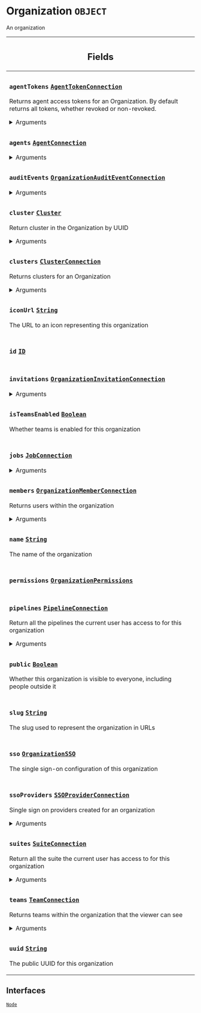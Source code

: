 <!--
  _____   ____    _   _  ____ _______   ______ _____ _____ _______
  |  __  / __   |  | |/ __ __   __| |  ____|  __ _   _|__   __|
  | |  | | |  | | |  | | |  | | | |    | |__  | |  | || |    | |
  | |  | | |  | | | . ` | |  | | | |    |  __| | |  | || |    | |
  | |__| | |__| | | |  | |__| | | |    | |____| |__| || |_   | |
  |_____/ ____/  |_| _|____/  |_|    |______|_____/_____|  |_|
  This file is auto-generated by script/generate_graphql_api_content.sh,
  please build the schema.json by running `rails api:graph:export`
  with https://github.com/buildkite/buildkite/,
  replace the content in data/graphql_data_schema.json
  and run the generation script `./scripts/generate-graphql-api-content.sh`.
-->
<!-- vale off -->
<h1 class="has-pills" data-algolia-exclude>
  Organization
  <span class="pill pill--object pill--normal-case pill--large"><code>OBJECT</code></span>
</h1>
<!-- vale on -->

<p>An organization</p>

<table class="responsive-table responsive-table--single-column-rows">
  <thead>
    <th>
      <h2 data-algolia-exclude>Fields</h2>
    </th>
  </thead>
  <tbody>
    <tr>
      <td>
        <h3 class="is-small has-pills">
          <code>agentTokens</code>
          <a
            href="/docs/apis/graphql/schemas/object/agenttokenconnection"
            class="pill pill--object pill--normal-case pill--medium"
            title="Go to OBJECT AgentTokenConnection"
          >
            <code>AgentTokenConnection</code>
          </a>
        </h3>
        <p>
          Returns agent access tokens for an Organization. By default returns
          all tokens, whether revoked or non-revoked.
        </p>
        <div>
          <details>
            <summary>Arguments</summary>
            <table class="responsive-table responsive-table--single-column-rows">
              <tbody>
                <tr>
                  <td>
                    <h4 class="is-small has-pills no-margin">
                      <code>first</code>
                      <a
                        href="/docs/apis/graphql/schemas/scalar/int"
                        class="pill pill--scalar pill--normal-case pill--medium"
                        title="Go to SCALAR Int"
                      >
                        <code>Int</code>
                      </a>
                      <span class="pill pill--required pill--normal-case">
                        <code>required</code>
                      </span>
                    </h4>
                  </td>
                </tr>
                <tr>
                  <td>
                    <h4 class="is-small has-pills no-margin">
                      <code>last</code>
                      <a
                        href="/docs/apis/graphql/schemas/scalar/int"
                        class="pill pill--scalar pill--normal-case pill--medium"
                        title="Go to SCALAR Int"
                      >
                        <code>Int</code>
                      </a>
                      <span class="pill pill--required pill--normal-case">
                        <code>required</code>
                      </span>
                    </h4>
                  </td>
                </tr>
                <tr>
                  <td>
                    <h4 class="is-small has-pills no-margin">
                      <code>revoked</code>
                      <a
                        href="/docs/apis/graphql/schemas/scalar/boolean"
                        class="pill pill--scalar pill--normal-case pill--medium"
                        title="Go to SCALAR Boolean"
                      >
                        <code>Boolean</code>
                      </a>
                      <span class="pill pill--required pill--normal-case">
                        <code>required</code>
                      </span>
                    </h4>
                    <p>Filter tokens by whether they are revoked or not</p>
                  </td>
                </tr>
              </tbody>
            </table>
          </details>
        </div>
      </td>
    </tr>
    <tr>
      <td>
        <h3 class="is-small has-pills">
          <code>agents</code>
          <a
            href="/docs/apis/graphql/schemas/object/agentconnection"
            class="pill pill--object pill--normal-case pill--medium"
            title="Go to OBJECT AgentConnection"
          >
            <code>AgentConnection</code>
          </a>
        </h3>
        <div>
          <details>
            <summary>Arguments</summary>
            <table class="responsive-table responsive-table--single-column-rows">
              <tbody>
                <tr>
                  <td>
                    <h4 class="is-small has-pills no-margin">
                      <code>first</code>
                      <a
                        href="/docs/apis/graphql/schemas/scalar/int"
                        class="pill pill--scalar pill--normal-case pill--medium"
                        title="Go to SCALAR Int"
                      >
                        <code>Int</code>
                      </a>
                      <span class="pill pill--required pill--normal-case">
                        <code>required</code>
                      </span>
                    </h4>
                  </td>
                </tr>
                <tr>
                  <td>
                    <h4 class="is-small has-pills no-margin">
                      <code>after</code>
                      <a
                        href="/docs/apis/graphql/schemas/scalar/string"
                        class="pill pill--scalar pill--normal-case pill--medium"
                        title="Go to SCALAR String"
                      >
                        <code>String</code>
                      </a>
                      <span class="pill pill--required pill--normal-case">
                        <code>required</code>
                      </span>
                    </h4>
                  </td>
                </tr>
                <tr>
                  <td>
                    <h4 class="is-small has-pills no-margin">
                      <code>last</code>
                      <a
                        href="/docs/apis/graphql/schemas/scalar/int"
                        class="pill pill--scalar pill--normal-case pill--medium"
                        title="Go to SCALAR Int"
                      >
                        <code>Int</code>
                      </a>
                      <span class="pill pill--required pill--normal-case">
                        <code>required</code>
                      </span>
                    </h4>
                  </td>
                </tr>
                <tr>
                  <td>
                    <h4 class="is-small has-pills no-margin">
                      <code>before</code>
                      <a
                        href="/docs/apis/graphql/schemas/scalar/string"
                        class="pill pill--scalar pill--normal-case pill--medium"
                        title="Go to SCALAR String"
                      >
                        <code>String</code>
                      </a>
                      <span class="pill pill--required pill--normal-case">
                        <code>required</code>
                      </span>
                    </h4>
                  </td>
                </tr>
                <tr>
                  <td>
                    <h4 class="is-small has-pills no-margin">
                      <code>search</code>
                      <a
                        href="/docs/apis/graphql/schemas/scalar/string"
                        class="pill pill--scalar pill--normal-case pill--medium"
                        title="Go to SCALAR String"
                      >
                        <code>String</code>
                      </a>
                      <span class="pill pill--required pill--normal-case">
                        <code>required</code>
                      </span>
                    </h4>
                    <p>
                      Search agents for the given query terms case insensitively
                      across name and meta data
                    </p>
                  </td>
                </tr>
                <tr>
                  <td>
                    <h4 class="is-small has-pills no-margin">
                      <code>metaData</code>
                      <a
                        href="/docs/apis/graphql/schemas/scalar/string"
                        class="pill pill--scalar pill--normal-case pill--medium"
                        title="Go to SCALAR String"
                      >
                        <code>String</code>
                      </a>
                      <span class="pill pill--required pill--normal-case">
                        <code>required</code>
                      </span>
                    </h4>
                    <p>
                      Filter agents to those only having the matching meta data
                    </p>
                  </td>
                </tr>
                <tr>
                  <td>
                    <h4 class="is-small has-pills no-margin">
                      <code>cluster</code>
                      <a
                        href="/docs/apis/graphql/schemas/scalar/id"
                        class="pill pill--scalar pill--normal-case pill--medium"
                        title="Go to SCALAR ID"
                      >
                        <code>ID</code>
                      </a>
                      <span class="pill pill--required pill--normal-case">
                        <code>required</code>
                      </span>
                    </h4>
                    <p>Filter agents by membership of a given cluster</p>
                  </td>
                </tr>
                <tr>
                  <td>
                    <h4 class="is-small has-pills no-margin">
                      <code>clusterQueue</code>
                      <a
                        href="/docs/apis/graphql/schemas/scalar/id"
                        class="pill pill--scalar pill--normal-case pill--medium"
                        title="Go to SCALAR ID"
                      >
                        <code>ID</code>
                      </a>
                      <span class="pill pill--required pill--normal-case">
                        <code>required</code>
                      </span>
                    </h4>
                    <p>Filter agents to those within a given cluster queue</p>
                  </td>
                </tr>
                <tr>
                  <td>
                    <h4 class="is-small has-pills no-margin">
                      <code>isRunningJob</code>
                      <a
                        href="/docs/apis/graphql/schemas/scalar/boolean"
                        class="pill pill--scalar pill--normal-case pill--medium"
                        title="Go to SCALAR Boolean"
                      >
                        <code>Boolean</code>
                      </a>
                      <span class="pill pill--required pill--normal-case">
                        <code>required</code>
                      </span>
                    </h4>
                    <p>
                      Filter agents by whether they are running a job or not
                    </p>
                  </td>
                </tr>
              </tbody>
            </table>
          </details>
        </div>
      </td>
    </tr>
    <tr>
      <td>
        <h3 class="is-small has-pills">
          <code>auditEvents</code>
          <a
            href="/docs/apis/graphql/schemas/object/organizationauditeventconnection"
            class="pill pill--object pill--normal-case pill--medium"
            title="Go to OBJECT OrganizationAuditEventConnection"
          >
            <code>OrganizationAuditEventConnection</code>
          </a>
        </h3>
        <div>
          <details>
            <summary>Arguments</summary>
            <table class="responsive-table responsive-table--single-column-rows">
              <tbody>
                <tr>
                  <td>
                    <h4 class="is-small has-pills no-margin">
                      <code>first</code>
                      <a
                        href="/docs/apis/graphql/schemas/scalar/int"
                        class="pill pill--scalar pill--normal-case pill--medium"
                        title="Go to SCALAR Int"
                      >
                        <code>Int</code>
                      </a>
                      <span class="pill pill--required pill--normal-case">
                        <code>required</code>
                      </span>
                    </h4>
                  </td>
                </tr>
                <tr>
                  <td>
                    <h4 class="is-small has-pills no-margin">
                      <code>after</code>
                      <a
                        href="/docs/apis/graphql/schemas/scalar/string"
                        class="pill pill--scalar pill--normal-case pill--medium"
                        title="Go to SCALAR String"
                      >
                        <code>String</code>
                      </a>
                      <span class="pill pill--required pill--normal-case">
                        <code>required</code>
                      </span>
                    </h4>
                  </td>
                </tr>
                <tr>
                  <td>
                    <h4 class="is-small has-pills no-margin">
                      <code>last</code>
                      <a
                        href="/docs/apis/graphql/schemas/scalar/int"
                        class="pill pill--scalar pill--normal-case pill--medium"
                        title="Go to SCALAR Int"
                      >
                        <code>Int</code>
                      </a>
                      <span class="pill pill--required pill--normal-case">
                        <code>required</code>
                      </span>
                    </h4>
                  </td>
                </tr>
                <tr>
                  <td>
                    <h4 class="is-small has-pills no-margin">
                      <code>before</code>
                      <a
                        href="/docs/apis/graphql/schemas/scalar/string"
                        class="pill pill--scalar pill--normal-case pill--medium"
                        title="Go to SCALAR String"
                      >
                        <code>String</code>
                      </a>
                      <span class="pill pill--required pill--normal-case">
                        <code>required</code>
                      </span>
                    </h4>
                  </td>
                </tr>
                <tr>
                  <td>
                    <h4 class="is-small has-pills no-margin">
                      <code>occurredAtFrom</code>
                      <a
                        href="/docs/apis/graphql/schemas/scalar/datetime"
                        class="pill pill--scalar pill--normal-case pill--medium"
                        title="Go to SCALAR DateTime"
                      >
                        <code>DateTime</code>
                      </a>
                      <span class="pill pill--required pill--normal-case">
                        <code>required</code>
                      </span>
                    </h4>
                    <p>
                      Filter events which occurred from the given date and time
                    </p>
                  </td>
                </tr>
                <tr>
                  <td>
                    <h4 class="is-small has-pills no-margin">
                      <code>occurredAtTo</code>
                      <a
                        href="/docs/apis/graphql/schemas/scalar/datetime"
                        class="pill pill--scalar pill--normal-case pill--medium"
                        title="Go to SCALAR DateTime"
                      >
                        <code>DateTime</code>
                      </a>
                      <span class="pill pill--required pill--normal-case">
                        <code>required</code>
                      </span>
                    </h4>
                    <p>
                      Filter events which occurred until the given date and time
                    </p>
                  </td>
                </tr>
                <tr>
                  <td>
                    <h4 class="is-small has-pills no-margin">
                      <code>type</code>
                      <a
                        href="/docs/apis/graphql/schemas/enum/auditeventtype"
                        class="pill pill--enum pill--normal-case pill--medium"
                        title="Go to ENUM AuditEventType"
                      >
                        <code>AuditEventType</code>
                      </a>
                      <span class="pill pill--required pill--normal-case">
                        <code>required</code>
                      </span>
                    </h4>
                    <p>Filter the events by type</p>
                  </td>
                </tr>
                <tr>
                  <td>
                    <h4 class="is-small has-pills no-margin">
                      <code>actorType</code>
                      <a
                        href="/docs/apis/graphql/schemas/enum/auditactortype"
                        class="pill pill--enum pill--normal-case pill--medium"
                        title="Go to ENUM AuditActorType"
                      >
                        <code>AuditActorType</code>
                      </a>
                      <span class="pill pill--required pill--normal-case">
                        <code>required</code>
                      </span>
                    </h4>
                    <p>
                      Filter the events by the type of actor who initiated them
                    </p>
                  </td>
                </tr>
                <tr>
                  <td>
                    <h4 class="is-small has-pills no-margin">
                      <code>actor</code>
                      <a
                        href="/docs/apis/graphql/schemas/scalar/id"
                        class="pill pill--scalar pill--normal-case pill--medium"
                        title="Go to SCALAR ID"
                      >
                        <code>ID</code>
                      </a>
                      <span class="pill pill--required pill--normal-case">
                        <code>required</code>
                      </span>
                    </h4>
                    <p>
                      Filter the events by the IDs of the actors who initiated
                      them
                    </p>
                  </td>
                </tr>
                <tr>
                  <td>
                    <h4 class="is-small has-pills no-margin">
                      <code>subjectType</code>
                      <a
                        href="/docs/apis/graphql/schemas/enum/auditsubjecttype"
                        class="pill pill--enum pill--normal-case pill--medium"
                        title="Go to ENUM AuditSubjectType"
                      >
                        <code>AuditSubjectType</code>
                      </a>
                      <span class="pill pill--required pill--normal-case">
                        <code>required</code>
                      </span>
                    </h4>
                    <p>
                      Filter the events by the type of subject they relate to
                    </p>
                  </td>
                </tr>
                <tr>
                  <td>
                    <h4 class="is-small has-pills no-margin">
                      <code>subject</code>
                      <a
                        href="/docs/apis/graphql/schemas/scalar/id"
                        class="pill pill--scalar pill--normal-case pill--medium"
                        title="Go to SCALAR ID"
                      >
                        <code>ID</code>
                      </a>
                      <span class="pill pill--required pill--normal-case">
                        <code>required</code>
                      </span>
                    </h4>
                    <p>
                      Filter the events by the IDs of the subject they relate to
                    </p>
                  </td>
                </tr>
                <tr>
                  <td>
                    <h4 class="is-small has-pills no-margin">
                      <code>order</code>
                      <a
                        href="/docs/apis/graphql/schemas/enum/organizationauditeventorders"
                        class="pill pill--enum pill--normal-case pill--medium"
                        title="Go to ENUM OrganizationAuditEventOrders"
                      >
                        <code>OrganizationAuditEventOrders</code>
                      </a>
                    </h4>
                    <p>Order the events</p>
                    <p class="no-margin">
                      Default value: <code>RECENTLY_OCCURRED</code>
                    </p>
                  </td>
                </tr>
                <tr>
                  <td>
                    <h4 class="is-small has-pills no-margin">
                      <code>subjectUUID</code>
                      <a
                        href="/docs/apis/graphql/schemas/scalar/id"
                        class="pill pill--scalar pill--normal-case pill--medium"
                        title="Go to SCALAR ID"
                      >
                        <code>ID</code>
                      </a>
                      <span class="pill pill--required pill--normal-case">
                        <code>required</code>
                      </span>
                    </h4>
                    <p>
                      Filter the events by the UUIDs of the subject they relate
                      to
                    </p>
                  </td>
                </tr>
              </tbody>
            </table>
          </details>
        </div>
      </td>
    </tr>
    <tr>
      <td>
        <h3 class="is-small has-pills">
          <code>cluster</code>
          <a
            href="/docs/apis/graphql/schemas/object/cluster"
            class="pill pill--object pill--normal-case pill--medium"
            title="Go to OBJECT Cluster"
          >
            <code>Cluster</code>
          </a>
        </h3>
        <p>Return cluster in the Organization by UUID</p>
        <div>
          <details>
            <summary>Arguments</summary>
            <table class="responsive-table responsive-table--single-column-rows">
              <tbody>
                <tr>
                  <td>
                    <h4 class="is-small has-pills no-margin">
                      <code>id</code>
                      <a
                        href="/docs/apis/graphql/schemas/scalar/id"
                        class="pill pill--scalar pill--normal-case pill--medium"
                        title="Go to SCALAR ID"
                      >
                        <code>ID</code>
                      </a>
                      <span class="pill pill--required pill--normal-case">
                        <code>required</code>
                      </span>
                    </h4>
                  </td>
                </tr>
              </tbody>
            </table>
          </details>
        </div>
      </td>
    </tr>
    <tr>
      <td>
        <h3 class="is-small has-pills">
          <code>clusters</code>
          <a
            href="/docs/apis/graphql/schemas/object/clusterconnection"
            class="pill pill--object pill--normal-case pill--medium"
            title="Go to OBJECT ClusterConnection"
          >
            <code>ClusterConnection</code>
          </a>
        </h3>
        <p>Returns clusters for an Organization</p>
        <div>
          <details>
            <summary>Arguments</summary>
            <table class="responsive-table responsive-table--single-column-rows">
              <tbody>
                <tr>
                  <td>
                    <h4 class="is-small has-pills no-margin">
                      <code>first</code>
                      <a
                        href="/docs/apis/graphql/schemas/scalar/int"
                        class="pill pill--scalar pill--normal-case pill--medium"
                        title="Go to SCALAR Int"
                      >
                        <code>Int</code>
                      </a>
                      <span class="pill pill--required pill--normal-case">
                        <code>required</code>
                      </span>
                    </h4>
                    <p>
                      Returns the first <em>n</em> elements from the list.
                    </p>
                  </td>
                </tr>
                <tr>
                  <td>
                    <h4 class="is-small has-pills no-margin">
                      <code>after</code>
                      <a
                        href="/docs/apis/graphql/schemas/scalar/string"
                        class="pill pill--scalar pill--normal-case pill--medium"
                        title="Go to SCALAR String"
                      >
                        <code>String</code>
                      </a>
                      <span class="pill pill--required pill--normal-case">
                        <code>required</code>
                      </span>
                    </h4>
                    <p>
                      Returns the elements in the list that come after the
                      specified cursor.
                    </p>
                  </td>
                </tr>
                <tr>
                  <td>
                    <h4 class="is-small has-pills no-margin">
                      <code>last</code>
                      <a
                        href="/docs/apis/graphql/schemas/scalar/int"
                        class="pill pill--scalar pill--normal-case pill--medium"
                        title="Go to SCALAR Int"
                      >
                        <code>Int</code>
                      </a>
                      <span class="pill pill--required pill--normal-case">
                        <code>required</code>
                      </span>
                    </h4>
                    <p>
                      Returns the last <em>n</em> elements from the list.
                    </p>
                  </td>
                </tr>
                <tr>
                  <td>
                    <h4 class="is-small has-pills no-margin">
                      <code>before</code>
                      <a
                        href="/docs/apis/graphql/schemas/scalar/string"
                        class="pill pill--scalar pill--normal-case pill--medium"
                        title="Go to SCALAR String"
                      >
                        <code>String</code>
                      </a>
                      <span class="pill pill--required pill--normal-case">
                        <code>required</code>
                      </span>
                    </h4>
                    <p>
                      Returns the elements in the list that come before the
                      specified cursor.
                    </p>
                  </td>
                </tr>
                <tr>
                  <td>
                    <h4 class="is-small has-pills no-margin">
                      <code>order</code>
                      <a
                        href="/docs/apis/graphql/schemas/enum/clusterorder"
                        class="pill pill--enum pill--normal-case pill--medium"
                        title="Go to ENUM ClusterOrder"
                      >
                        <code>ClusterOrder</code>
                      </a>
                    </h4>
                    <p>Order the clusters</p>
                    <p class="no-margin">
                      Default value: <code>NAME</code>
                    </p>
                  </td>
                </tr>
              </tbody>
            </table>
          </details>
        </div>
      </td>
    </tr>
    <tr>
      <td>
        <h3 class="is-small has-pills">
          <code>iconUrl</code>
          <a
            href="/docs/apis/graphql/schemas/scalar/string"
            class="pill pill--scalar pill--normal-case pill--medium"
            title="Go to SCALAR String"
          >
            <code>String</code>
          </a>
        </h3>
        <p>The URL to an icon representing this organization</p>
      </td>
    </tr>
    <tr>
      <td>
        <h3 class="is-small has-pills">
          <code>id</code>
          <a
            href="/docs/apis/graphql/schemas/scalar/id"
            class="pill pill--scalar pill--normal-case pill--medium"
            title="Go to SCALAR ID"
          >
            <code>ID</code>
          </a>
        </h3>
      </td>
    </tr>
    <tr>
      <td>
        <h3 class="is-small has-pills">
          <code>invitations</code>
          <a
            href="/docs/apis/graphql/schemas/object/organizationinvitationconnection"
            class="pill pill--object pill--normal-case pill--medium"
            title="Go to OBJECT OrganizationInvitationConnection"
          >
            <code>OrganizationInvitationConnection</code>
          </a>
        </h3>
        <div>
          <details>
            <summary>Arguments</summary>
            <table class="responsive-table responsive-table--single-column-rows">
              <tbody>
                <tr>
                  <td>
                    <h4 class="is-small has-pills no-margin">
                      <code>first</code>
                      <a
                        href="/docs/apis/graphql/schemas/scalar/int"
                        class="pill pill--scalar pill--normal-case pill--medium"
                        title="Go to SCALAR Int"
                      >
                        <code>Int</code>
                      </a>
                      <span class="pill pill--required pill--normal-case">
                        <code>required</code>
                      </span>
                    </h4>
                  </td>
                </tr>
                <tr>
                  <td>
                    <h4 class="is-small has-pills no-margin">
                      <code>after</code>
                      <a
                        href="/docs/apis/graphql/schemas/scalar/string"
                        class="pill pill--scalar pill--normal-case pill--medium"
                        title="Go to SCALAR String"
                      >
                        <code>String</code>
                      </a>
                      <span class="pill pill--required pill--normal-case">
                        <code>required</code>
                      </span>
                    </h4>
                  </td>
                </tr>
                <tr>
                  <td>
                    <h4 class="is-small has-pills no-margin">
                      <code>last</code>
                      <a
                        href="/docs/apis/graphql/schemas/scalar/int"
                        class="pill pill--scalar pill--normal-case pill--medium"
                        title="Go to SCALAR Int"
                      >
                        <code>Int</code>
                      </a>
                      <span class="pill pill--required pill--normal-case">
                        <code>required</code>
                      </span>
                    </h4>
                  </td>
                </tr>
                <tr>
                  <td>
                    <h4 class="is-small has-pills no-margin">
                      <code>before</code>
                      <a
                        href="/docs/apis/graphql/schemas/scalar/string"
                        class="pill pill--scalar pill--normal-case pill--medium"
                        title="Go to SCALAR String"
                      >
                        <code>String</code>
                      </a>
                      <span class="pill pill--required pill--normal-case">
                        <code>required</code>
                      </span>
                    </h4>
                  </td>
                </tr>
                <tr>
                  <td>
                    <h4 class="is-small has-pills no-margin">
                      <code>state</code>
                      <a
                        href="/docs/apis/graphql/schemas/enum/organizationinvitationstates"
                        class="pill pill--enum pill--normal-case pill--medium"
                        title="Go to ENUM OrganizationInvitationStates"
                      >
                        <code>OrganizationInvitationStates</code>
                      </a>
                      <span class="pill pill--required pill--normal-case">
                        <code>required</code>
                      </span>
                    </h4>
                  </td>
                </tr>
                <tr>
                  <td>
                    <h4 class="is-small has-pills no-margin">
                      <code>order</code>
                      <a
                        href="/docs/apis/graphql/schemas/enum/organizationinvitationorders"
                        class="pill pill--enum pill--normal-case pill--medium"
                        title="Go to ENUM OrganizationInvitationOrders"
                      >
                        <code>OrganizationInvitationOrders</code>
                      </a>
                    </h4>
                    <p>Order the invitations</p>
                    <p class="no-margin">
                      Default value: <code>RECENTLY_CREATED</code>
                    </p>
                  </td>
                </tr>
              </tbody>
            </table>
          </details>
        </div>
      </td>
    </tr>
    <tr>
      <td>
        <h3 class="is-small has-pills">
          <code>isTeamsEnabled</code>
          <a
            href="/docs/apis/graphql/schemas/scalar/boolean"
            class="pill pill--scalar pill--normal-case pill--medium"
            title="Go to SCALAR Boolean"
          >
            <code>Boolean</code>
          </a>
        </h3>
        <p>Whether teams is enabled for this organization</p>
      </td>
    </tr>
    <tr>
      <td>
        <h3 class="is-small has-pills">
          <code>jobs</code>
          <a
            href="/docs/apis/graphql/schemas/object/jobconnection"
            class="pill pill--object pill--normal-case pill--medium"
            title="Go to OBJECT JobConnection"
          >
            <code>JobConnection</code>
          </a>
        </h3>
        <div>
          <details>
            <summary>Arguments</summary>
            <table class="responsive-table responsive-table--single-column-rows">
              <tbody>
                <tr>
                  <td>
                    <h4 class="is-small has-pills no-margin">
                      <code>first</code>
                      <a
                        href="/docs/apis/graphql/schemas/scalar/int"
                        class="pill pill--scalar pill--normal-case pill--medium"
                        title="Go to SCALAR Int"
                      >
                        <code>Int</code>
                      </a>
                      <span class="pill pill--required pill--normal-case">
                        <code>required</code>
                      </span>
                    </h4>
                    <p>
                      Returns the first <em>n</em> elements from the list.
                    </p>
                  </td>
                </tr>
                <tr>
                  <td>
                    <h4 class="is-small has-pills no-margin">
                      <code>after</code>
                      <a
                        href="/docs/apis/graphql/schemas/scalar/string"
                        class="pill pill--scalar pill--normal-case pill--medium"
                        title="Go to SCALAR String"
                      >
                        <code>String</code>
                      </a>
                      <span class="pill pill--required pill--normal-case">
                        <code>required</code>
                      </span>
                    </h4>
                    <p>
                      Returns the elements in the list that come after the
                      specified cursor.
                    </p>
                  </td>
                </tr>
                <tr>
                  <td>
                    <h4 class="is-small has-pills no-margin">
                      <code>last</code>
                      <a
                        href="/docs/apis/graphql/schemas/scalar/int"
                        class="pill pill--scalar pill--normal-case pill--medium"
                        title="Go to SCALAR Int"
                      >
                        <code>Int</code>
                      </a>
                      <span class="pill pill--required pill--normal-case">
                        <code>required</code>
                      </span>
                    </h4>
                    <p>
                      Returns the last <em>n</em> elements from the list.
                    </p>
                  </td>
                </tr>
                <tr>
                  <td>
                    <h4 class="is-small has-pills no-margin">
                      <code>before</code>
                      <a
                        href="/docs/apis/graphql/schemas/scalar/string"
                        class="pill pill--scalar pill--normal-case pill--medium"
                        title="Go to SCALAR String"
                      >
                        <code>String</code>
                      </a>
                      <span class="pill pill--required pill--normal-case">
                        <code>required</code>
                      </span>
                    </h4>
                    <p>
                      Returns the elements in the list that come before the
                      specified cursor.
                    </p>
                  </td>
                </tr>
                <tr>
                  <td>
                    <h4 class="is-small has-pills no-margin">
                      <code>type</code>
                      <a
                        href="/docs/apis/graphql/schemas/enum/jobtypes"
                        class="pill pill--enum pill--normal-case pill--medium"
                        title="Go to ENUM JobTypes"
                      >
                        <code>JobTypes</code>
                      </a>
                      <span class="pill pill--required pill--normal-case">
                        <code>required</code>
                      </span>
                    </h4>
                  </td>
                </tr>
                <tr>
                  <td>
                    <h4 class="is-small has-pills no-margin">
                      <code>state</code>
                      <a
                        href="/docs/apis/graphql/schemas/enum/jobstates"
                        class="pill pill--enum pill--normal-case pill--medium"
                        title="Go to ENUM JobStates"
                      >
                        <code>JobStates</code>
                      </a>
                      <span class="pill pill--required pill--normal-case">
                        <code>required</code>
                      </span>
                    </h4>
                  </td>
                </tr>
                <tr>
                  <td>
                    <h4 class="is-small has-pills no-margin">
                      <code>priority</code>
                      <a
                        href="/docs/apis/graphql/schemas/input_object/jobprioritysearch"
                        class="pill pill--input_object pill--normal-case pill--medium"
                        title="Go to INPUT_OBJECT JobPrioritySearch"
                      >
                        <code>JobPrioritySearch</code>
                      </a>
                      <span class="pill pill--required pill--normal-case">
                        <code>required</code>
                      </span>
                    </h4>
                  </td>
                </tr>
                <tr>
                  <td>
                    <h4 class="is-small has-pills no-margin">
                      <code>agentQueryRules</code>
                      <a
                        href="/docs/apis/graphql/schemas/scalar/string"
                        class="pill pill--scalar pill--normal-case pill--medium"
                        title="Go to SCALAR String"
                      >
                        <code>String</code>
                      </a>
                      <span class="pill pill--required pill--normal-case">
                        <code>required</code>
                      </span>
                    </h4>
                  </td>
                </tr>
                <tr>
                  <td>
                    <h4 class="is-small has-pills no-margin">
                      <code>concurrency</code>
                      <a
                        href="/docs/apis/graphql/schemas/input_object/jobconcurrencysearch"
                        class="pill pill--input_object pill--normal-case pill--medium"
                        title="Go to INPUT_OBJECT JobConcurrencySearch"
                      >
                        <code>JobConcurrencySearch</code>
                      </a>
                      <span class="pill pill--required pill--normal-case">
                        <code>required</code>
                      </span>
                    </h4>
                  </td>
                </tr>
                <tr>
                  <td>
                    <h4 class="is-small has-pills no-margin">
                      <code>passed</code>
                      <a
                        href="/docs/apis/graphql/schemas/scalar/boolean"
                        class="pill pill--scalar pill--normal-case pill--medium"
                        title="Go to SCALAR Boolean"
                      >
                        <code>Boolean</code>
                      </a>
                      <span class="pill pill--required pill--normal-case">
                        <code>required</code>
                      </span>
                    </h4>
                    <p>
                      Whether or not the command job passed. Passing{" "}
                      <code>false</code> will return all failed jobs (including
                      &quot;soft failed&quot; jobs)
                    </p>
                  </td>
                </tr>
                <tr>
                  <td>
                    <h4 class="is-small has-pills no-margin">
                      <code>step</code>
                      <a
                        href="/docs/apis/graphql/schemas/input_object/jobstepsearch"
                        class="pill pill--input_object pill--normal-case pill--medium"
                        title="Go to INPUT_OBJECT JobStepSearch"
                      >
                        <code>JobStepSearch</code>
                      </a>
                      <span class="pill pill--required pill--normal-case">
                        <code>required</code>
                      </span>
                    </h4>
                    <p>Filtering jobs based on related step information</p>
                  </td>
                </tr>
                <tr>
                  <td>
                    <h4 class="is-small has-pills no-margin">
                      <code>order</code>
                      <a
                        href="/docs/apis/graphql/schemas/enum/joborder"
                        class="pill pill--enum pill--normal-case pill--medium"
                        title="Go to ENUM JobOrder"
                      >
                        <code>JobOrder</code>
                      </a>
                    </h4>
                    <p>Order the jobs</p>
                    <p class="no-margin">
                      Default value: <code>RECENTLY_CREATED</code>
                    </p>
                  </td>
                </tr>
              </tbody>
            </table>
          </details>
        </div>
      </td>
    </tr>
    <tr>
      <td>
        <h3 class="is-small has-pills">
          <code>members</code>
          <a
            href="/docs/apis/graphql/schemas/object/organizationmemberconnection"
            class="pill pill--object pill--normal-case pill--medium"
            title="Go to OBJECT OrganizationMemberConnection"
          >
            <code>OrganizationMemberConnection</code>
          </a>
        </h3>
        <p>Returns users within the organization</p>
        <div>
          <details>
            <summary>Arguments</summary>
            <table class="responsive-table responsive-table--single-column-rows">
              <tbody>
                <tr>
                  <td>
                    <h4 class="is-small has-pills no-margin">
                      <code>first</code>
                      <a
                        href="/docs/apis/graphql/schemas/scalar/int"
                        class="pill pill--scalar pill--normal-case pill--medium"
                        title="Go to SCALAR Int"
                      >
                        <code>Int</code>
                      </a>
                      <span class="pill pill--required pill--normal-case">
                        <code>required</code>
                      </span>
                    </h4>
                  </td>
                </tr>
                <tr>
                  <td>
                    <h4 class="is-small has-pills no-margin">
                      <code>after</code>
                      <a
                        href="/docs/apis/graphql/schemas/scalar/string"
                        class="pill pill--scalar pill--normal-case pill--medium"
                        title="Go to SCALAR String"
                      >
                        <code>String</code>
                      </a>
                      <span class="pill pill--required pill--normal-case">
                        <code>required</code>
                      </span>
                    </h4>
                  </td>
                </tr>
                <tr>
                  <td>
                    <h4 class="is-small has-pills no-margin">
                      <code>last</code>
                      <a
                        href="/docs/apis/graphql/schemas/scalar/int"
                        class="pill pill--scalar pill--normal-case pill--medium"
                        title="Go to SCALAR Int"
                      >
                        <code>Int</code>
                      </a>
                      <span class="pill pill--required pill--normal-case">
                        <code>required</code>
                      </span>
                    </h4>
                  </td>
                </tr>
                <tr>
                  <td>
                    <h4 class="is-small has-pills no-margin">
                      <code>before</code>
                      <a
                        href="/docs/apis/graphql/schemas/scalar/string"
                        class="pill pill--scalar pill--normal-case pill--medium"
                        title="Go to SCALAR String"
                      >
                        <code>String</code>
                      </a>
                      <span class="pill pill--required pill--normal-case">
                        <code>required</code>
                      </span>
                    </h4>
                  </td>
                </tr>
                <tr>
                  <td>
                    <h4 class="is-small has-pills no-margin">
                      <code>search</code>
                      <a
                        href="/docs/apis/graphql/schemas/scalar/string"
                        class="pill pill--scalar pill--normal-case pill--medium"
                        title="Go to SCALAR String"
                      >
                        <code>String</code>
                      </a>
                      <span class="pill pill--required pill--normal-case">
                        <code>required</code>
                      </span>
                    </h4>
                    <p>
                      Search members named like the given query case
                      insensitively
                    </p>
                  </td>
                </tr>
                <tr>
                  <td>
                    <h4 class="is-small has-pills no-margin">
                      <code>email</code>
                      <a
                        href="/docs/apis/graphql/schemas/scalar/string"
                        class="pill pill--scalar pill--normal-case pill--medium"
                        title="Go to SCALAR String"
                      >
                        <code>String</code>
                      </a>
                      <span class="pill pill--required pill--normal-case">
                        <code>required</code>
                      </span>
                    </h4>
                    <p>The primary email of the team member</p>
                  </td>
                </tr>
                <tr>
                  <td>
                    <h4 class="is-small has-pills no-margin">
                      <code>team</code>
                      <a
                        href="/docs/apis/graphql/schemas/scalar/teamselector"
                        class="pill pill--scalar pill--normal-case pill--medium"
                        title="Go to SCALAR TeamSelector"
                      >
                        <code>TeamSelector</code>
                      </a>
                      <span class="pill pill--required pill--normal-case">
                        <code>required</code>
                      </span>
                    </h4>
                    <p>Filter the members by team</p>
                  </td>
                </tr>
                <tr>
                  <td>
                    <h4 class="is-small has-pills no-margin">
                      <code>role</code>
                      <a
                        href="/docs/apis/graphql/schemas/enum/organizationmemberrole"
                        class="pill pill--enum pill--normal-case pill--medium"
                        title="Go to ENUM OrganizationMemberRole"
                      >
                        <code>OrganizationMemberRole</code>
                      </a>
                      <span class="pill pill--required pill--normal-case">
                        <code>required</code>
                      </span>
                    </h4>
                    <p>Search members by their role</p>
                  </td>
                </tr>
                <tr>
                  <td>
                    <h4 class="is-small has-pills no-margin">
                      <code>security</code>
                      <a
                        href="/docs/apis/graphql/schemas/input_object/organizationmembersecurityinput"
                        class="pill pill--input_object pill--normal-case pill--medium"
                        title="Go to INPUT_OBJECT OrganizationMemberSecurityInput"
                      >
                        <code>OrganizationMemberSecurityInput</code>
                      </a>
                      <span class="pill pill--required pill--normal-case">
                        <code>required</code>
                      </span>
                    </h4>
                  </td>
                </tr>
                <tr>
                  <td>
                    <h4 class="is-small has-pills no-margin">
                      <code>sso</code>
                      <a
                        href="/docs/apis/graphql/schemas/input_object/organizationmemberssoinput"
                        class="pill pill--input_object pill--normal-case pill--medium"
                        title="Go to INPUT_OBJECT OrganizationMemberSSOInput"
                      >
                        <code>OrganizationMemberSSOInput</code>
                      </a>
                      <span class="pill pill--required pill--normal-case">
                        <code>required</code>
                      </span>
                    </h4>
                  </td>
                </tr>
                <tr>
                  <td>
                    <h4 class="is-small has-pills no-margin">
                      <code>order</code>
                      <a
                        href="/docs/apis/graphql/schemas/enum/organizationmemberorder"
                        class="pill pill--enum pill--normal-case pill--medium"
                        title="Go to ENUM OrganizationMemberOrder"
                      >
                        <code>OrganizationMemberOrder</code>
                      </a>
                    </h4>
                    <p>Order the members</p>
                    <p class="no-margin">
                      Default value: <code>RECENTLY_CREATED</code>
                    </p>
                  </td>
                </tr>
              </tbody>
            </table>
          </details>
        </div>
      </td>
    </tr>
    <tr>
      <td>
        <h3 class="is-small has-pills">
          <code>name</code>
          <a
            href="/docs/apis/graphql/schemas/scalar/string"
            class="pill pill--scalar pill--normal-case pill--medium"
            title="Go to SCALAR String"
          >
            <code>String</code>
          </a>
        </h3>
        <p>The name of the organization</p>
      </td>
    </tr>
    <tr>
      <td>
        <h3 class="is-small has-pills">
          <code>permissions</code>
          <a
            href="/docs/apis/graphql/schemas/object/organizationpermissions"
            class="pill pill--object pill--normal-case pill--medium"
            title="Go to OBJECT OrganizationPermissions"
          >
            <code>OrganizationPermissions</code>
          </a>
        </h3>
      </td>
    </tr>
    <tr>
      <td>
        <h3 class="is-small has-pills">
          <code>pipelines</code>
          <a
            href="/docs/apis/graphql/schemas/object/pipelineconnection"
            class="pill pill--object pill--normal-case pill--medium"
            title="Go to OBJECT PipelineConnection"
          >
            <code>PipelineConnection</code>
          </a>
        </h3>
        <p>
          Return all the pipelines the current user has access to for this
          organization
        </p>
        <div>
          <details>
            <summary>Arguments</summary>
            <table class="responsive-table responsive-table--single-column-rows">
              <tbody>
                <tr>
                  <td>
                    <h4 class="is-small has-pills no-margin">
                      <code>first</code>
                      <a
                        href="/docs/apis/graphql/schemas/scalar/int"
                        class="pill pill--scalar pill--normal-case pill--medium"
                        title="Go to SCALAR Int"
                      >
                        <code>Int</code>
                      </a>
                      <span class="pill pill--required pill--normal-case">
                        <code>required</code>
                      </span>
                    </h4>
                  </td>
                </tr>
                <tr>
                  <td>
                    <h4 class="is-small has-pills no-margin">
                      <code>after</code>
                      <a
                        href="/docs/apis/graphql/schemas/scalar/string"
                        class="pill pill--scalar pill--normal-case pill--medium"
                        title="Go to SCALAR String"
                      >
                        <code>String</code>
                      </a>
                      <span class="pill pill--required pill--normal-case">
                        <code>required</code>
                      </span>
                    </h4>
                  </td>
                </tr>
                <tr>
                  <td>
                    <h4 class="is-small has-pills no-margin">
                      <code>last</code>
                      <a
                        href="/docs/apis/graphql/schemas/scalar/int"
                        class="pill pill--scalar pill--normal-case pill--medium"
                        title="Go to SCALAR Int"
                      >
                        <code>Int</code>
                      </a>
                      <span class="pill pill--required pill--normal-case">
                        <code>required</code>
                      </span>
                    </h4>
                  </td>
                </tr>
                <tr>
                  <td>
                    <h4 class="is-small has-pills no-margin">
                      <code>before</code>
                      <a
                        href="/docs/apis/graphql/schemas/scalar/string"
                        class="pill pill--scalar pill--normal-case pill--medium"
                        title="Go to SCALAR String"
                      >
                        <code>String</code>
                      </a>
                      <span class="pill pill--required pill--normal-case">
                        <code>required</code>
                      </span>
                    </h4>
                  </td>
                </tr>
                <tr>
                  <td>
                    <h4 class="is-small has-pills no-margin">
                      <code>search</code>
                      <a
                        href="/docs/apis/graphql/schemas/scalar/string"
                        class="pill pill--scalar pill--normal-case pill--medium"
                        title="Go to SCALAR String"
                      >
                        <code>String</code>
                      </a>
                      <span class="pill pill--required pill--normal-case">
                        <code>required</code>
                      </span>
                    </h4>
                    <p>
                      Search pipelines named like the given query case
                      insensitively
                    </p>
                  </td>
                </tr>
                <tr>
                  <td>
                    <h4 class="is-small has-pills no-margin">
                      <code>repository</code>
                      <a
                        href="/docs/apis/graphql/schemas/input_object/pipelinerepositoryinput"
                        class="pill pill--input_object pill--normal-case pill--medium"
                        title="Go to INPUT_OBJECT PipelineRepositoryInput"
                      >
                        <code>PipelineRepositoryInput</code>
                      </a>
                      <span class="pill pill--required pill--normal-case">
                        <code>required</code>
                      </span>
                    </h4>
                  </td>
                </tr>
                <tr>
                  <td>
                    <h4 class="is-small has-pills no-margin">
                      <code>archived</code>
                      <a
                        href="/docs/apis/graphql/schemas/scalar/boolean"
                        class="pill pill--scalar pill--normal-case pill--medium"
                        title="Go to SCALAR Boolean"
                      >
                        <code>Boolean</code>
                      </a>
                      <span class="pill pill--required pill--normal-case">
                        <code>required</code>
                      </span>
                    </h4>
                    <p>
                      Filter pipelines based on whether or not they've been
                      archived. If not provided, all pipelines are returned
                      regardless of archived state.
                    </p>
                  </td>
                </tr>
                <tr>
                  <td>
                    <h4 class="is-small has-pills no-margin">
                      <code>team</code>
                      <a
                        href="/docs/apis/graphql/schemas/scalar/teamselector"
                        class="pill pill--scalar pill--normal-case pill--medium"
                        title="Go to SCALAR TeamSelector"
                      >
                        <code>TeamSelector</code>
                      </a>
                      <span class="pill pill--required pill--normal-case">
                        <code>required</code>
                      </span>
                    </h4>
                    <p>Filter the pipelines by team</p>
                  </td>
                </tr>
                <tr>
                  <td>
                    <h4 class="is-small has-pills no-margin">
                      <code>favorite</code>
                      <a
                        href="/docs/apis/graphql/schemas/scalar/boolean"
                        class="pill pill--scalar pill--normal-case pill--medium"
                        title="Go to SCALAR Boolean"
                      >
                        <code>Boolean</code>
                      </a>
                      <span class="pill pill--required pill--normal-case">
                        <code>required</code>
                      </span>
                    </h4>
                    <p>Only return favorited pipelines</p>
                  </td>
                </tr>
                <tr>
                  <td>
                    <h4 class="is-small has-pills no-margin">
                      <code>order</code>
                      <a
                        href="/docs/apis/graphql/schemas/enum/pipelineorders"
                        class="pill pill--enum pill--normal-case pill--medium"
                        title="Go to ENUM PipelineOrders"
                      >
                        <code>PipelineOrders</code>
                      </a>
                    </h4>
                    <p>Order the pipelines</p>
                    <p class="no-margin">
                      Default value: <code>RECENTLY_CREATED</code>
                    </p>
                  </td>
                </tr>
                <tr>
                  <td>
                    <h4 class="is-small has-pills no-margin">
                      <code>tags</code>
                      <a
                        href="/docs/apis/graphql/schemas/scalar/string"
                        class="pill pill--scalar pill--normal-case pill--medium"
                        title="Go to SCALAR String"
                      >
                        <code>String</code>
                      </a>
                      <span class="pill pill--required pill--normal-case">
                        <code>required</code>
                      </span>
                    </h4>
                    <p>Filter pipelines with those that have particular tags</p>
                  </td>
                </tr>
                <tr>
                  <td>
                    <h4 class="is-small has-pills no-margin">
                      <code>createdAtFrom</code>
                      <a
                        href="/docs/apis/graphql/schemas/scalar/datetime"
                        class="pill pill--scalar pill--normal-case pill--medium"
                        title="Go to SCALAR DateTime"
                      >
                        <code>DateTime</code>
                      </a>
                      <span class="pill pill--required pill--normal-case">
                        <code>required</code>
                      </span>
                    </h4>
                  </td>
                </tr>
                <tr>
                  <td>
                    <h4 class="is-small has-pills no-margin">
                      <code>createdAtTo</code>
                      <a
                        href="/docs/apis/graphql/schemas/scalar/datetime"
                        class="pill pill--scalar pill--normal-case pill--medium"
                        title="Go to SCALAR DateTime"
                      >
                        <code>DateTime</code>
                      </a>
                      <span class="pill pill--required pill--normal-case">
                        <code>required</code>
                      </span>
                    </h4>
                  </td>
                </tr>
              </tbody>
            </table>
          </details>
        </div>
      </td>
    </tr>
    <tr>
      <td>
        <h3 class="is-small has-pills">
          <code>public</code>
          <a
            href="/docs/apis/graphql/schemas/scalar/boolean"
            class="pill pill--scalar pill--normal-case pill--medium"
            title="Go to SCALAR Boolean"
          >
            <code>Boolean</code>
          </a>
        </h3>
        <p>
          Whether this organization is visible to everyone, including people
          outside it
        </p>
      </td>
    </tr>
    <tr>
      <td>
        <h3 class="is-small has-pills">
          <code>slug</code>
          <a
            href="/docs/apis/graphql/schemas/scalar/string"
            class="pill pill--scalar pill--normal-case pill--medium"
            title="Go to SCALAR String"
          >
            <code>String</code>
          </a>
        </h3>
        <p>The slug used to represent the organization in URLs</p>
      </td>
    </tr>
    <tr>
      <td>
        <h3 class="is-small has-pills">
          <code>sso</code>
          <a
            href="/docs/apis/graphql/schemas/object/organizationsso"
            class="pill pill--object pill--normal-case pill--medium"
            title="Go to OBJECT OrganizationSSO"
          >
            <code>OrganizationSSO</code>
          </a>
        </h3>
        <p>The single sign-on configuration of this organization</p>
      </td>
    </tr>
    <tr>
      <td>
        <h3 class="is-small has-pills">
          <code>ssoProviders</code>
          <a
            href="/docs/apis/graphql/schemas/object/ssoproviderconnection"
            class="pill pill--object pill--normal-case pill--medium"
            title="Go to OBJECT SSOProviderConnection"
          >
            <code>SSOProviderConnection</code>
          </a>
        </h3>
        <p>Single sign on providers created for an organization</p>
        <div>
          <details>
            <summary>Arguments</summary>
            <table class="responsive-table responsive-table--single-column-rows">
              <tbody>
                <tr>
                  <td>
                    <h4 class="is-small has-pills no-margin">
                      <code>first</code>
                      <a
                        href="/docs/apis/graphql/schemas/scalar/int"
                        class="pill pill--scalar pill--normal-case pill--medium"
                        title="Go to SCALAR Int"
                      >
                        <code>Int</code>
                      </a>
                      <span class="pill pill--required pill--normal-case">
                        <code>required</code>
                      </span>
                    </h4>
                    <p>
                      Returns the first <em>n</em> elements from the list.
                    </p>
                  </td>
                </tr>
                <tr>
                  <td>
                    <h4 class="is-small has-pills no-margin">
                      <code>after</code>
                      <a
                        href="/docs/apis/graphql/schemas/scalar/string"
                        class="pill pill--scalar pill--normal-case pill--medium"
                        title="Go to SCALAR String"
                      >
                        <code>String</code>
                      </a>
                      <span class="pill pill--required pill--normal-case">
                        <code>required</code>
                      </span>
                    </h4>
                    <p>
                      Returns the elements in the list that come after the
                      specified cursor.
                    </p>
                  </td>
                </tr>
                <tr>
                  <td>
                    <h4 class="is-small has-pills no-margin">
                      <code>last</code>
                      <a
                        href="/docs/apis/graphql/schemas/scalar/int"
                        class="pill pill--scalar pill--normal-case pill--medium"
                        title="Go to SCALAR Int"
                      >
                        <code>Int</code>
                      </a>
                      <span class="pill pill--required pill--normal-case">
                        <code>required</code>
                      </span>
                    </h4>
                    <p>
                      Returns the last <em>n</em> elements from the list.
                    </p>
                  </td>
                </tr>
                <tr>
                  <td>
                    <h4 class="is-small has-pills no-margin">
                      <code>before</code>
                      <a
                        href="/docs/apis/graphql/schemas/scalar/string"
                        class="pill pill--scalar pill--normal-case pill--medium"
                        title="Go to SCALAR String"
                      >
                        <code>String</code>
                      </a>
                      <span class="pill pill--required pill--normal-case">
                        <code>required</code>
                      </span>
                    </h4>
                    <p>
                      Returns the elements in the list that come before the
                      specified cursor.
                    </p>
                  </td>
                </tr>
              </tbody>
            </table>
          </details>
        </div>
      </td>
    </tr>
    <tr>
      <td>
        <h3 class="is-small has-pills">
          <code>suites</code>
          <a
            href="/docs/apis/graphql/schemas/object/suiteconnection"
            class="pill pill--object pill--normal-case pill--medium"
            title="Go to OBJECT SuiteConnection"
          >
            <code>SuiteConnection</code>
          </a>
        </h3>
        <p>
          Return all the suite the current user has access to for this
          organization
        </p>
        <div>
          <details>
            <summary>Arguments</summary>
            <table class="responsive-table responsive-table--single-column-rows">
              <tbody>
                <tr>
                  <td>
                    <h4 class="is-small has-pills no-margin">
                      <code>first</code>
                      <a
                        href="/docs/apis/graphql/schemas/scalar/int"
                        class="pill pill--scalar pill--normal-case pill--medium"
                        title="Go to SCALAR Int"
                      >
                        <code>Int</code>
                      </a>
                      <span class="pill pill--required pill--normal-case">
                        <code>required</code>
                      </span>
                    </h4>
                  </td>
                </tr>
                <tr>
                  <td>
                    <h4 class="is-small has-pills no-margin">
                      <code>after</code>
                      <a
                        href="/docs/apis/graphql/schemas/scalar/string"
                        class="pill pill--scalar pill--normal-case pill--medium"
                        title="Go to SCALAR String"
                      >
                        <code>String</code>
                      </a>
                      <span class="pill pill--required pill--normal-case">
                        <code>required</code>
                      </span>
                    </h4>
                  </td>
                </tr>
                <tr>
                  <td>
                    <h4 class="is-small has-pills no-margin">
                      <code>last</code>
                      <a
                        href="/docs/apis/graphql/schemas/scalar/int"
                        class="pill pill--scalar pill--normal-case pill--medium"
                        title="Go to SCALAR Int"
                      >
                        <code>Int</code>
                      </a>
                      <span class="pill pill--required pill--normal-case">
                        <code>required</code>
                      </span>
                    </h4>
                  </td>
                </tr>
                <tr>
                  <td>
                    <h4 class="is-small has-pills no-margin">
                      <code>before</code>
                      <a
                        href="/docs/apis/graphql/schemas/scalar/string"
                        class="pill pill--scalar pill--normal-case pill--medium"
                        title="Go to SCALAR String"
                      >
                        <code>String</code>
                      </a>
                      <span class="pill pill--required pill--normal-case">
                        <code>required</code>
                      </span>
                    </h4>
                  </td>
                </tr>
                <tr>
                  <td>
                    <h4 class="is-small has-pills no-margin">
                      <code>search</code>
                      <a
                        href="/docs/apis/graphql/schemas/scalar/string"
                        class="pill pill--scalar pill--normal-case pill--medium"
                        title="Go to SCALAR String"
                      >
                        <code>String</code>
                      </a>
                      <span class="pill pill--required pill--normal-case">
                        <code>required</code>
                      </span>
                    </h4>
                    <p>
                      Search suites named like the given query case
                      insensitively
                    </p>
                  </td>
                </tr>
                <tr>
                  <td>
                    <h4 class="is-small has-pills no-margin">
                      <code>team</code>
                      <a
                        href="/docs/apis/graphql/schemas/scalar/teamselector"
                        class="pill pill--scalar pill--normal-case pill--medium"
                        title="Go to SCALAR TeamSelector"
                      >
                        <code>TeamSelector</code>
                      </a>
                      <span class="pill pill--required pill--normal-case">
                        <code>required</code>
                      </span>
                    </h4>
                    <p>Filter the suites by team</p>
                  </td>
                </tr>
                <tr>
                  <td>
                    <h4 class="is-small has-pills no-margin">
                      <code>order</code>
                      <a
                        href="/docs/apis/graphql/schemas/enum/suiteorders"
                        class="pill pill--enum pill--normal-case pill--medium"
                        title="Go to ENUM SuiteOrders"
                      >
                        <code>SuiteOrders</code>
                      </a>
                    </h4>
                    <p>Order the suites</p>
                    <p class="no-margin">
                      Default value: <code>RECENTLY_CREATED</code>
                    </p>
                  </td>
                </tr>
                <tr>
                  <td>
                    <h4 class="is-small has-pills no-margin">
                      <code>createdAtFrom</code>
                      <a
                        href="/docs/apis/graphql/schemas/scalar/datetime"
                        class="pill pill--scalar pill--normal-case pill--medium"
                        title="Go to SCALAR DateTime"
                      >
                        <code>DateTime</code>
                      </a>
                      <span class="pill pill--required pill--normal-case">
                        <code>required</code>
                      </span>
                    </h4>
                  </td>
                </tr>
                <tr>
                  <td>
                    <h4 class="is-small has-pills no-margin">
                      <code>createdAtTo</code>
                      <a
                        href="/docs/apis/graphql/schemas/scalar/datetime"
                        class="pill pill--scalar pill--normal-case pill--medium"
                        title="Go to SCALAR DateTime"
                      >
                        <code>DateTime</code>
                      </a>
                      <span class="pill pill--required pill--normal-case">
                        <code>required</code>
                      </span>
                    </h4>
                  </td>
                </tr>
              </tbody>
            </table>
          </details>
        </div>
      </td>
    </tr>
    <tr>
      <td>
        <h3 class="is-small has-pills">
          <code>teams</code>
          <a
            href="/docs/apis/graphql/schemas/object/teamconnection"
            class="pill pill--object pill--normal-case pill--medium"
            title="Go to OBJECT TeamConnection"
          >
            <code>TeamConnection</code>
          </a>
        </h3>
        <p>Returns teams within the organization that the viewer can see</p>
        <div>
          <details>
            <summary>Arguments</summary>
            <table class="responsive-table responsive-table--single-column-rows">
              <tbody>
                <tr>
                  <td>
                    <h4 class="is-small has-pills no-margin">
                      <code>first</code>
                      <a
                        href="/docs/apis/graphql/schemas/scalar/int"
                        class="pill pill--scalar pill--normal-case pill--medium"
                        title="Go to SCALAR Int"
                      >
                        <code>Int</code>
                      </a>
                      <span class="pill pill--required pill--normal-case">
                        <code>required</code>
                      </span>
                    </h4>
                  </td>
                </tr>
                <tr>
                  <td>
                    <h4 class="is-small has-pills no-margin">
                      <code>after</code>
                      <a
                        href="/docs/apis/graphql/schemas/scalar/string"
                        class="pill pill--scalar pill--normal-case pill--medium"
                        title="Go to SCALAR String"
                      >
                        <code>String</code>
                      </a>
                      <span class="pill pill--required pill--normal-case">
                        <code>required</code>
                      </span>
                    </h4>
                  </td>
                </tr>
                <tr>
                  <td>
                    <h4 class="is-small has-pills no-margin">
                      <code>last</code>
                      <a
                        href="/docs/apis/graphql/schemas/scalar/int"
                        class="pill pill--scalar pill--normal-case pill--medium"
                        title="Go to SCALAR Int"
                      >
                        <code>Int</code>
                      </a>
                      <span class="pill pill--required pill--normal-case">
                        <code>required</code>
                      </span>
                    </h4>
                  </td>
                </tr>
                <tr>
                  <td>
                    <h4 class="is-small has-pills no-margin">
                      <code>before</code>
                      <a
                        href="/docs/apis/graphql/schemas/scalar/string"
                        class="pill pill--scalar pill--normal-case pill--medium"
                        title="Go to SCALAR String"
                      >
                        <code>String</code>
                      </a>
                      <span class="pill pill--required pill--normal-case">
                        <code>required</code>
                      </span>
                    </h4>
                  </td>
                </tr>
                <tr>
                  <td>
                    <h4 class="is-small has-pills no-margin">
                      <code>search</code>
                      <a
                        href="/docs/apis/graphql/schemas/scalar/string"
                        class="pill pill--scalar pill--normal-case pill--medium"
                        title="Go to SCALAR String"
                      >
                        <code>String</code>
                      </a>
                      <span class="pill pill--required pill--normal-case">
                        <code>required</code>
                      </span>
                    </h4>
                    <p>Search teams</p>
                  </td>
                </tr>
                <tr>
                  <td>
                    <h4 class="is-small has-pills no-margin">
                      <code>pipeline</code>
                      <a
                        href="/docs/apis/graphql/schemas/scalar/pipelineselector"
                        class="pill pill--scalar pill--normal-case pill--medium"
                        title="Go to SCALAR PipelineSelector"
                      >
                        <code>PipelineSelector</code>
                      </a>
                      <span class="pill pill--required pill--normal-case">
                        <code>required</code>
                      </span>
                    </h4>
                    <p>Filter teams by pipeline</p>
                  </td>
                </tr>
                <tr>
                  <td>
                    <h4 class="is-small has-pills no-margin">
                      <code>user</code>
                      <a
                        href="/docs/apis/graphql/schemas/scalar/userselector"
                        class="pill pill--scalar pill--normal-case pill--medium"
                        title="Go to SCALAR UserSelector"
                      >
                        <code>UserSelector</code>
                      </a>
                      <span class="pill pill--required pill--normal-case">
                        <code>required</code>
                      </span>
                    </h4>
                    <p>Filter teams by user membership</p>
                  </td>
                </tr>
                <tr>
                  <td>
                    <h4 class="is-small has-pills no-margin">
                      <code>privacy</code>
                      <a
                        href="/docs/apis/graphql/schemas/enum/teamprivacy"
                        class="pill pill--enum pill--normal-case pill--medium"
                        title="Go to ENUM TeamPrivacy"
                      >
                        <code>TeamPrivacy</code>
                      </a>
                      <span class="pill pill--required pill--normal-case">
                        <code>required</code>
                      </span>
                    </h4>
                    <p>Search teams by their privacy</p>
                  </td>
                </tr>
                <tr>
                  <td>
                    <h4 class="is-small has-pills no-margin">
                      <code>order</code>
                      <a
                        href="/docs/apis/graphql/schemas/enum/teamorder"
                        class="pill pill--enum pill--normal-case pill--medium"
                        title="Go to ENUM TeamOrder"
                      >
                        <code>TeamOrder</code>
                      </a>
                    </h4>
                    <p>Order the teams</p>
                    <p class="no-margin">
                      Default value: <code>NAME</code>
                    </p>
                  </td>
                </tr>
              </tbody>
            </table>
          </details>
        </div>
      </td>
    </tr>
    <tr>
      <td>
        <h3 class="is-small has-pills">
          <code>uuid</code>
          <a
            href="/docs/apis/graphql/schemas/scalar/string"
            class="pill pill--scalar pill--normal-case pill--medium"
            title="Go to SCALAR String"
          >
            <code>String</code>
          </a>
        </h3>
        <p>The public UUID for this organization</p>
      </td>
    </tr>
  </tbody>
</table>

<h2 data-algolia-exclude>Interfaces</h2>
<a
  href="/docs/apis/graphql/schemas/interface/node"
  class="pill pill--interface pill--normal-case pill--large"
  title="Go to INTERFACE Node"
>
  <code>Node</code>
</a>
